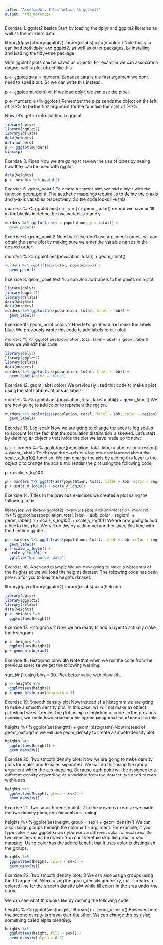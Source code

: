 ```yaml
---
title: "Assessment: Introduction to ggplot2"
output: html_notebook
---
```


Exercise 1. ggplot2 basics
Start by loading the dplyr and ggplot2 libraries as well as the murders data.

library(dplyr)
library(ggplot2)
library(dslabs)
data(murders)
Note that you can load both dplyr and ggplot2, as well as other packages, by installing and loading the tidyverse package.

With ggplot2 plots can be saved as objects. For example we can associate a dataset with a plot object like this

p <- ggplot(data = murders)
Because data is the first argument we don't need to spell it out. So we can write this instead:

p <- ggplot(murders)
or, if we load dplyr, we can use the pipe:

p <- murders %>% ggplot()
Remember the pipe sends the object on the left of %>% to be the first argument for the function the right of %>%.

Now let's get an introduction to ggplot.
```r
library(dplyr)
library(ggplot2)
library(dslabs)
data(heights)
data(murders)
p <- ggplot(murders)
class(p)
```
Exercise 3. Pipes
Now we are going to review the use of pipes by seeing how they can be used with ggplot.

```r
data(heights)
p <- heights %>% ggplot()
```
Exercise 5. geom_point 1
To create a scatter plot, we add a layer with the function geom_point. The aesthetic mappings require us to define the x-axis and y-axis variables respectively. So the code looks like this:

murders %>% ggplot(aes(x = , y = )) +
  geom_point()
except we have to fill in the blanks to define the two variables x and y.

```r
murders %>% ggplot(aes(x = population, y = total)) +
  geom_point()
```
Exercise 6. geom_point 2
Note that if we don't use argument names, we can obtain the same plot by making sure we enter the variable names in the desired order:

murders %>% ggplot(aes(population, total)) +
  geom_point()
  
```r
murders %>% ggplot(aes(total, population)) +
  geom_point()
```
  Exercise 8. geom_point text
You can also add labels to the points on a plot.

```r
library(dplyr)
library(ggplot2)
library(dslabs)
data(heights)
data(murders)
murders %>% ggplot(aes(population, total, label = abb)) +
  geom_label()
```
Exercise 10. geom_point colors 2
Now let's go ahead and make the labels blue. We previously wrote this code to add labels to our plot:

murders %>% ggplot(aes(population, total, label= abb)) +
  geom_label()
Now we will edit this code.

```r
library(dplyr)
library(ggplot2)
library(dslabs)
data(murders)
murders %>% ggplot(aes(population, total, label = abb)) +
  geom_label(color = "blue")
```
Exercise 12. geom_label colors
We previously used this code to make a plot using the state abbreviations as labels:

murders %>% ggplot(aes(population, total, label = abb)) +
  geom_label()
We are now going to add color to represent the region.

```r
murders %>% ggplot(aes(population, total, label = abb, color = region)) +
  geom_label()
```
Exercise 13. Log-scale
Now we are going to change the axes to log scales to account for the fact that the population distribution is skewed. Let's start by defining an object p that holds the plot we have made up to now:

p <- murders %>% ggplot(aes(population, total, label = abb, color = region)) +
  geom_label() 
To change the x-axis to a log scale we learned about the scale_x_log10() function. We can change the axis by adding this layer to the object p to change the scale and render the plot using the following code:

p + scale_x_log10()

```r

p<- murders %>% ggplot(aes(population, total, label = abb, color = region)) + geom_label()
p + scale_x_log10() + scale_y_log10()
```
Exercise 14. Titles
In the previous exercises we created a plot using the following code:

library(dplyr)
library(ggplot2)
library(dslabs)
data(murders)
p<- murders %>% ggplot(aes(population, total, label = abb, color = region)) +
  geom_label()
p + scale_x_log10() + scale_y_log10()
We are now going to add a title to this plot. We will do this by adding yet another layer, this time with the function ggtitle.

```r
p<- murders %>% ggplot(aes(population, total, label = abb, color = region)) +
  geom_label()
p + scale_x_log10() +
  scale_y_log10() + 
  ggtitle("Gun murder data")
```
Exercise 16. A second example
We are now going to make a histogram of the heights so we will load the heights dataset. The following code has been pre-run for you to load the heights dataset:

library(dplyr)
library(ggplot2)
library(dslabs)
data(heights)

```r
library(dplyr)
library(ggplot2)
library(dslabs)
data(heights)
p <- heights %>% 
  ggplot(aes(height))
```

Exercise 17. Histograms 2
Now we are ready to add a layer to actually make the histogram.


```r
p <- heights %>% 
  ggplot(aes(height))
p + geom_histogram()
```
Exercise 18. Histogram binwidth
Note that when we run the code from the previous exercise we get the following warning:

stat_bin() using bins = 30. Pick better value with binwidth.

```r
p <- heights %>% 
  ggplot(aes(height))
p + geom_histogram(binwidth = 1)
```

Exercise 19. Smooth density plot
Now instead of a histogram we are going to make a smooth density plot. In this case, we will not make an object p. Instead we will render the plot using a single line of code. In the previous exercise, we could have created a histogram using one line of code like this:

heights %>% 
  ggplot(aes(height)) +
  geom_histogram()
Now instead of geom_histogram we will use geom_density to create a smooth density plot.

```r
heights %>% 
  ggplot(aes(height)) + 
  geom_density()
```
Exercise 20. Two smooth density plots
Now we are going to make density plots for males and females separately. We can do this using the group argument within the aes mapping. Because each point will be assigned to a different density depending on a variable from the dataset, we need to map within aes.

```r
heights %>% 
  ggplot(aes(height, group = sex)) + 
  geom_density()
```
Exercise 21. Two smooth density plots 2
In the previous exercise we made the two density plots, one for each sex, using:

heights %>% 
  ggplot(aes(height, group = sex)) + 
  geom_density()
We can also assign groups through the color or fill argument. For example, if you type color = sex ggplot knows you want a different color for each sex. So two densities must be drawn. You can therefore skip the group = sex mapping. Using color has the added benefit that it uses color to distinguish the groups.


```r
heights %>% 
  ggplot(aes(height, color = sex)) + 
  geom_density() 
```
Exercise 22. Two smooth density plots 3
We can also assign groups using the fill argument. When using the geom_density geometry, color creates a colored line for the smooth density plot while fill colors in the area under the curve.

We can see what this looks like by running the following code:

heights %>% 
  ggplot(aes(height, fill = sex)) + 
  geom_density() 
However, here the second density is drawn over the other. We can change this by using something called alpha blending.

```r
heights %>% 
  ggplot(aes(height, fill = sex)) + 
  geom_density(alpha = 0.2)
```


